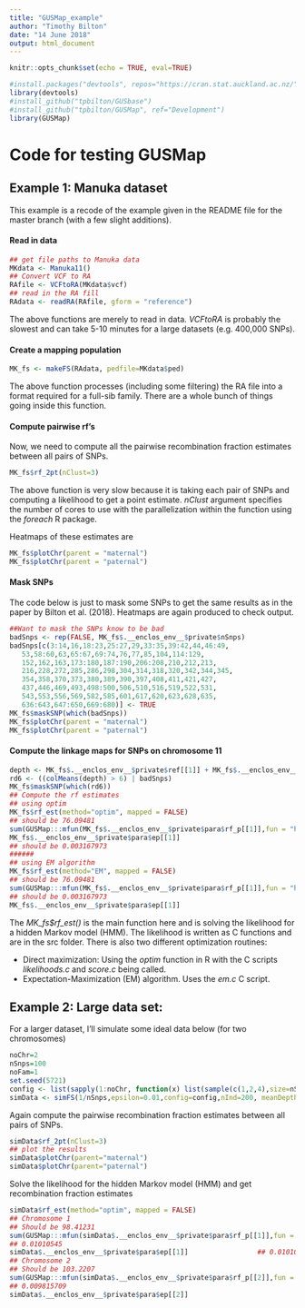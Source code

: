 ---
title: "GUSMap_example"
author: "Timothy Bilton"
date: "14 June 2018"
output: html_document
---

```{r setup, include=FALSE, echo=FALSE}
knitr::opts_chunk$set(echo = TRUE, eval=TRUE)
```

```{r, echo=FALSE}
#install.packages("devtools", repos="https://cran.stat.auckland.ac.nz/")
library(devtools)
#install_github("tpbilton/GUSbase")
#install_github("tpbilton/GUSMap", ref="Development")
library(GUSMap)
```

# Code for testing GUSMap

## Example 1: Manuka dataset 

This example is a recode of the example given in the README file for the master branch (with a few slight additions).

#### Read in data
```{r}
## get file paths to Manuka data
MKdata <- Manuka11()
## Convert VCF to RA
RAfile <- VCFtoRA(MKdata$vcf)
## read in the RA fill
RAdata <- readRA(RAfile, gform = "reference")
```
The above functions are merely to read in data. *VCFtoRA* is probably the slowest and can take 5-10 minutes for a large datasets (e.g. 400,000 SNPs).

#### Create a mapping population

```{r}
MK_fs <- makeFS(RAdata, pedfile=MKdata$ped)
```
The above function processes (including some filtering) the RA file into a format required for a full-sib family. There are a whole bunch of things going inside this function.  

#### Compute pairwise rf's

Now, we need to compute all the pairwise recombination fraction estimates between all pairs of SNPs.
```{r}
MK_fs$rf_2pt(nClust=3)
```
The above function is very slow because it is taking each pair of SNPs and computing a likelihood to get a point estimate. *nClust* argument specifies the number of cores to use with the parallelization within the function using the *foreach* R package.

Heatmaps of these estimates are
```{r}
MK_fs$plotChr(parent = "maternal")
MK_fs$plotChr(parent = "paternal")
```

#### Mask SNPs

The code below is just to mask some SNPs to get the same results as in the paper by Bilton et al. (2018). Heatmaps are again produced to check output.
```{r}
##Want to mask the SNPs know to be bad
badSnps <- rep(FALSE, MK_fs$.__enclos_env__$private$nSnps)
badSnps[c(3:14,16,18:23,25:27,29,33:35,39:42,44,46:49, 
   53,58:60,63,65:67,69:74,76,77,85,104,114:129, 
   152,162,163,173:180,187:190,206:208,210,212,213, 
   216,228,272,285,286,298,304,314,318,320,342,344,345, 
   354,358,370,373,380,389,390,397,408,411,421,427, 
   437,446,469,493,498:500,506,510,516,519,522,531, 
   543,553,556,569,582,585,601,617,620,623,628,635, 
   636:643,647:650,669:680)] <- TRUE 
MK_fs$maskSNP(which(badSnps))
MK_fs$plotChr(parent = "maternal")
MK_fs$plotChr(parent = "paternal")
```

#### Compute the linkage maps for SNPs on chromosome 11

```{r rf}
depth <- MK_fs$.__enclos_env__$private$ref[[1]] + MK_fs$.__enclos_env__$private$alt[[1]]
rd6 <- ((colMeans(depth) > 6) | badSnps)
MK_fs$maskSNP(which(rd6))
## Compute the rf estimates
## using optim 
MK_fs$rf_est(method="optim", mapped = FALSE)
## should be 76.09481
sum(GUSMap:::mfun(MK_fs$.__enclos_env__$private$para$rf_p[[1]],fun = "haldane", centiM = T)) 
MK_fs$.__enclos_env__$private$para$ep[[1]]
## should be 0.003167973
######
## using EM algorithm
MK_fs$rf_est(method="EM", mapped = FALSE)
## should be 76.09481
sum(GUSMap:::mfun(MK_fs$.__enclos_env__$private$para$rf_p[[1]],fun = "haldane", centiM = T))
## should be 0.003167973
MK_fs$.__enclos_env__$private$para$ep[[1]]                 

```
The *MK_fs$rf_est()* is the main function here and is solving the likelihood for a hidden Markov model (HMM). The likelihood is written as C functions and are in the src folder. There is also two different optimization routines:

* Direct maximization: Using the *optim* function in R with the C scripts *likelihoods.c* and *score.c* being called.
* Expectation-Maximization (EM) algorithm. Uses the *em.c* C script.

## Example 2: Large data set:

For a larger dataset, I'll simulate some ideal data below (for two chromosomes)
```{r}
noChr=2
nSnps=100
noFam=1
set.seed(5721)
config <- list(sapply(1:noChr, function(x) list(sample(c(1,2,4),size=nSnps, prob=c(1,2,2)/5, replace=T)), simplify=T))
simData <- simFS(1/nSnps,epsilon=0.01,config=config,nInd=200, meanDepth=5, noChr=noChr, seed1=687534, seed2=6772)
```

Again compute the pairwise recombination fraction estimates between all pairs of SNPs.
```{r}
simData$rf_2pt(nClust=3)
## plot the results
simData$plotChr(parent="maternal")
simData$plotChr(parent="paternal")
```

Solve the likelihood for the hidden Markov model (HMM) and get recombination fraction estimates
```{r}
simData$rf_est(method="optim", mapped = FALSE)
## Chromosome 1
## Should be 98.41231
sum(GUSMap:::mfun(simData$.__enclos_env__$private$para$rf_p[[1]],fun = "haldane", centiM = T))
## 0.01010545
simData$.__enclos_env__$private$para$ep[[1]]                 ## 0.01010545
## Chromosome 2
## Should be 103.2207
sum(GUSMap:::mfun(simData$.__enclos_env__$private$para$rf_p[[2]],fun = "haldane", centiM = T))
## 0.009815709
simData$.__enclos_env__$private$para$ep[[2]]
```

